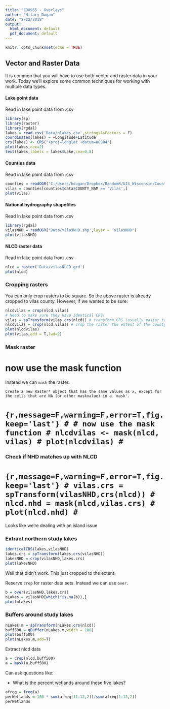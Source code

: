 ```yaml
---
title: "ZOO955 - Overlays"
author: "Hilary Dugan"
date: "2/22/2018"
output:
  html_document: default
  pdf_document: default
---
```


```r
knitr::opts_chunk$set(echo = TRUE)
```

## Vector and Raster Data ##
It is common that you will have to use both vector and raster data in your work. Today we'll explore some common techniques for working with multiple data types. 

#### Lake point data ####
Read in lake point data from .csv 
```r
library(sp)
library(raster)
library(rgdal)
lakes = read.csv('Data/nlakes.csv',stringsAsFactors = F)
coordinates(lakes) = ~Longitude+Latitude
crs(lakes) <- CRS("+proj=longlat +datum=WGS84")
plot(lakes,cex=2)
text(lakes,labels = lakes$Lake,cex=0.8)
```

#### Counties data ####
Read in lake point data from .csv 
```r
counties = readOGR('C:/Users/hdugan/Dropbox/RandomR/GIS_Wisconsin/County_Boundaries_24K/County_Boundaries_24K.shp',layer='County_Boundaries_24K')
vilas = counties[counties@data$COUNTY_NAM == 'Vilas',]
plot(vilas)
```

#### National hydrography shapefiles ####
Read in lake point data from .csv 
```r
library(rgdal)
vilasNHD = readOGR('Data/vilasNHD.shp',layer = 'vilasNHD')
plot(vilasNHD)
```

#### NLCD raster data ####
Read in lake point data from .csv 
```r
nlcd = raster('Data/vilasNLCD.grd')
plot(nlcd)
```

### Cropping rasters ###
You can only crop rasters to be square. So the above raster is already cropped to vilas county. However, if we wanted to be sure:
```r
nlcdvilas = crop(nlcd,vilas)
# Need to make sure they have identical CRS! 
vilas = spTransform(vilas,crs(nlcd)) # transform CRS (usually easier to transform the vector data)
nlcdvilas = crop(nlcd,vilas) # crop the raster the extent of the county
plot(nlcdvilas)
plot(vilas,add = T,lwd=2)
```

### Mask raster ###
# now use the mask function
Instead we can `mask` the raster. 

`Create a new Raster* object that has the same values as x, except for the cells that are NA (or other maskvalue) in a 'mask'.`

# ```{r,message=F,warning=F,error=T,fig.keep='last'}
# # now use the mask function
# nlcdvilas <- mask(nlcd, vilas)
# plot(nlcdvilas)
# ```

### Check if NHD matches up with NLCD ###

# ```{r,message=F,warning=F,error=T,fig.keep='last'}
# vilas.crs = spTransform(vilasNHD,crs(nlcd))
# nlcd.nhd = mask(nlcd,vilas.crs)
# plot(nlcd.nhd)
# ```
Looks like we're dealing with an island issue 


### Extract northern study lakes ###
```r
identicalCRS(lakes,vilasNHD)
lakes.crs = spTransform(lakes,crs(vilasNHD))
lakesNHD = crop(vilasNHD,lakes.crs)
plot(lakesNHD)
```

Well that didn't work. This just cropped to the extent. 

Reserve `crop` for raster data sets. Instead we can use `over`. 
```r
b = over(vilasNHD,lakes.crs)
nLakes = vilasNHD[which(!is.na(b)),]
plot(nLakes)
```

### Buffers around study lakes ###
```r
nLakes.m = spTransform(nLakes,crs(nlcd))
buff500 = gBuffer(nLakes.m,width = 100)
plot(buff500)
plot(nLakes.m,add=T)
```

Extract nlcd data 
```r
a = crop(nlcd,buff500)
a = mask(a,buff500)
```

Can ask questions like:

* What is the percent wetlands around these five lakes?
```r
afreq = freq(a)
perWetlands = 100 * sum(afreq[11:12,2])/sum(afreq[1:12,2])
perWetlands
```


